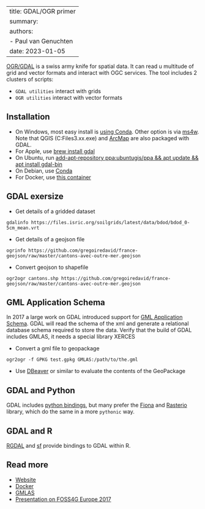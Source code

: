 
---
title: GDAL/OGR primer
summary: 
authors:
    - Paul van Genuchten
date: 2023-01-05
---

[OGR/GDAL](https://gdal.org) is a swiss army knife for spatial data. It can read u multitude of grid and vector formats and interact with OGC services. The tool includes 2 clusters of scripts: 

- `GDAL utilities` interact with grids 
- `OGR utilities` interact with vector formats

## Installation

- On Windows, most easy install is [using Conda](https://gdal.org/download.html#conda). Other option is via [ms4w](https://ms4w.com/). Note that QGIS (C:\Program Files\QGIS 3.xx\bin\gdalinfo.exe) and [ArcMap](https://www.arcgis.com/home/item.html?id=1eec30bf5fa042a5a2227b094db89441) are also packaged with GDAL.
- For Apple, use [brew install gdal](https://formulae.brew.sh/formula/gdal)
- On Ubuntu, run [add-apt-repository ppa:ubuntugis/ppa && apt update && apt install gdal-bin](https://mothergeo-py.readthedocs.io/en/latest/development/how-to/gdal-ubuntu-pkg.html)
- On Debian, use [Conda](https://gdal.org/download.html#conda)
- For Docker, use [this container](https://hub.docker.com/r/osgeo/gdal)

## GDAL exersize

- Get details of a gridded dataset

``` 
gdalinfo https://files.isric.org/soilgrids/latest/data/bdod/bdod_0-5cm_mean.vrt
```

- Get details of a geojson file

```
ogrinfo https://github.com/gregoiredavid/france-geojson/raw/master/cantons-avec-outre-mer.geojson
```

- Convert geojson to shapefile

```
ogr2ogr cantons.shp https://github.com/gregoiredavid/france-geojson/raw/master/cantons-avec-outre-mer.geojson
```

## GML Application Schema

In 2017 a large work on GDAL introduced support for [GML Application Schema](https://gdal.org/drivers/vector/gmlas.html). GDAL will read the schema of the xml and generate a relational database schema required to store the data. Verify that the build of GDAL includes GMLAS, it needs a special library XERCES

- Convert a gml file to geopackage

```
ogr2ogr -f GPKG test.gpkg GMLAS:/path/to/the.gml
```

- Use [DBeaver](https://dbeaver.io) or similar to evaluate the contents of the GeoPackage

## GDAL and Python

GDAL includes [python bindings](https://gdal.org/api/python_bindings.html), but many prefer the [Fiona](https://fiona.readthedocs.io/) and [Rasterio](https://rasterio.readthedocs.io/) library, which do the same in a more `pythonic` way.

## GDAL and R

[RGDAL](https://cran.r-project.org/web/packages/rgdal/index.html) and [sf](https://cran.r-project.org/web/packages/sf/index.html) provide bindings to GDAL within R.

## Read more

- [Website](https://gdal.org)
- [Docker](https://hub.docker.com/r/osgeo/gdal)
- [GMLAS](https://gdal.org/drivers/vector/gmlas.html)
- [Presentation on FOSS4G Europe 2017](https://inspire.ec.europa.eu/sites/default/files/presentations/20170718_qgis_gmlas_toolbox_groundwater_monitoring_brgm_oslandia_0.pdf)
